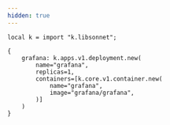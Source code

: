 ```yaml
---
hidden: true
---
```


```jsonnet
local k = import "k.libsonnet";

{
    grafana: k.apps.v1.deployment.new(
        name="grafana",
        replicas=1,
        containers=[k.core.v1.container.new(
            name="grafana",
            image="grafana/grafana",
        )]
    )
}
```
